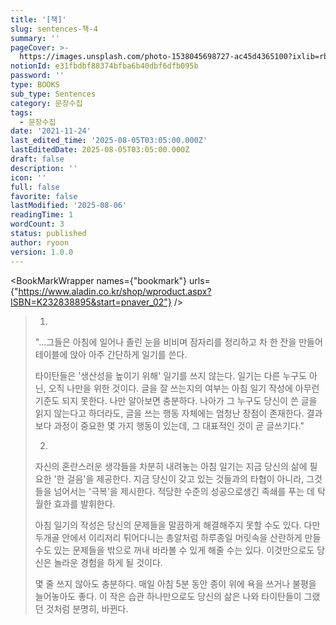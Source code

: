 ```yaml
---
title: '[책]'
slug: sentences-책-4
summary: ''
pageCover: >-
  https://images.unsplash.com/photo-1538045698727-ac45d4365100?ixlib=rb-4.0.3&q=85&fm=jpg&crop=entropy&cs=srgb
notionId: e31fbdbf88374bfba6b40dbf6dfb095b
password: ''
type: BOOKS
sub_type: Sentences
category: 문장수집
tags:
  - 문장수집
date: '2021-11-24'
last_edited_time: '2025-08-05T03:05:00.000Z'
lastEditedDate: 2025-08-05T03:05:00.000Z
draft: false
description: ''
icon: ''
full: false
favorite: false
lastModified: '2025-08-06'
readingTime: 1
wordCount: 3
status: published
author: ryoon
version: 1.0.0
---
```


<BookMarkWrapper names={"bookmark"} urls={"https://www.aladin.co.kr/shop/wproduct.aspx?ISBN=K232838895&start=pnaver_02"} />

> 1.
>
> "...그들은 아침에 일어나 졸린 눈을 비비며 잠자리를 정리하고 차  한 잔을 만들어 테이블에 앉아 아주 간단하게 일기를 쓴다.
>
>
> 타이탄들은 '생산성을 높이기 위해' 일기를 쓰지 않는다. 일기는 다른 누구도 아닌, 오직 나만을 위한 것이다. 글을 잘 쓰는지의 여부는 아침 일기 작성에 아무런 기준도 되지 못한다. 나만 알아보면 충분하다. 나아가 그 누구도 당신이 쓴 글을 읽지 않는다고 하더라도, 글을 쓰는 행동 자체에는 엄청난 장점이 존재한다. 결과보다 과정이 중요한 몇 가지 행동이 있는데, 그 대표적인 것이 곧 글쓰기다."
>
>
> 2.
>
>
> 자신의 혼란스러운 생각들을 차분히 내려놓는 아침 일기는 지금 당신의 삶에 필요한 '한 걸음'을 제공한다. 지금 당신이 갖고 있는 것들과의 타협이 아니라, 그것들을 넘어서는 '극복'을 제시한다. 적당한 수준의 성공으로생긴 족쇄를 푸는 데 탁월한 효과를 발휘한다.
>
>
> 아침 일기의 작성은 당신의 문제들을 말끔하게 해결해주지 못할 수도 있다. 다만 두개골 안에서 이리저리 튀어다니는 총알처럼 하루종일 머릿속을 산란하게 만들 수도 있는 문제들을 밖으로 꺼내 바라볼 수 있게 해줄 수는 있다. 이것만으로도 당신은 놀라운 경험을 하게 될 것이다.
>
>
> 몇 줄 쓰지 않아도 충분하다. 매일 아침 5분 동안 종이 위에 욕을 쓰거나 불평을 늘어놓아도 좋다. 이 작은 습관 하나만으로도 당신의 삶은 나와 타이탄들이 그랬던 것처럼 분명히, 바뀐다.
>
>
